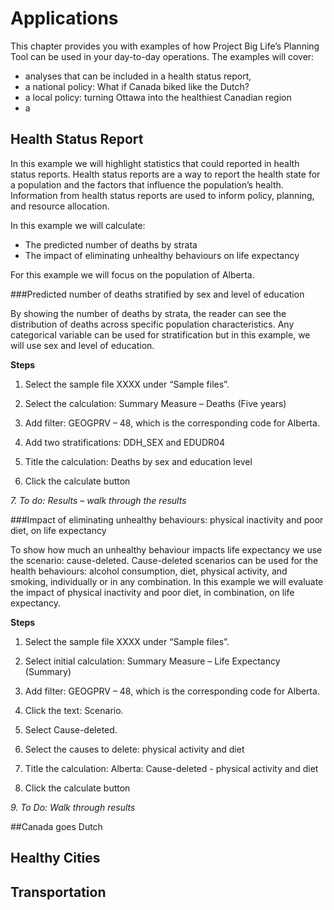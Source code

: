 # Applications

This chapter provides you with examples of how Project Big Life's Planning Tool can be used in your day-to-day operations. The examples will cover:

- analyses that can be included in a health status report,
- a national policy: What if Canada biked like the Dutch?
- a local policy: turning Ottawa into the healthiest Canadian region
- a 

## Health Status Report

In this example we will highlight statistics that could reported in health status reports. Health status reports are a way to report the health state for a population and the factors that influence the population’s health. Information from health status reports are used to inform policy, planning, and resource allocation.

In this example we will calculate:

- The predicted number of deaths by strata
- The impact of eliminating unhealthy behaviours on life expectancy

For this example we will focus on the population of Alberta.

###Predicted number of deaths stratified by sex and level of education

By showing the number of deaths by strata, the reader can see the distribution of deaths across specific population characteristics.  Any categorical variable can be used for stratification but in this example,  we will use sex and level of education.

**Steps**

1. Select the sample file XXXX under "Sample files". 

2. Select the calculation: Summary Measure – Deaths (Five years)

3. Add filter: GEOGPRV – 48, which is the corresponding code for Alberta.

4. Add two stratifications: DDH_SEX and EDUDR04

5. Title the calculation: Deaths by sex and education level

6. Click the calculate button

*7. To do: Results – walk through the results*


###Impact of eliminating unhealthy behaviours: physical inactivity and poor diet, on life expectancy

To show how much an unhealthy behaviour impacts life expectancy we use the scenario: cause-deleted. Cause-deleted scenarios can be used for the health behaviours: alcohol consumption, diet, physical activity, and smoking, individually or in any combination. In this example we will evaluate the impact of physical inactivity and poor diet, in combination, on life expectancy.

**Steps**

1. Select the sample file XXXX under "Sample files". 

2. Select initial calculation: Summary Measure – Life Expectancy (Summary)

3. Add filter: GEOGPRV – 48, which is the corresponding code for Alberta.

4. Click the text: Scenario.

5. Select Cause-deleted. 

6. Select the causes to delete: physical activity and diet

7. Title the calculation: Alberta: Cause-deleted - physical activity and diet

8. Click the calculate button

*9. To Do:	Walk through results*

##Canada goes Dutch



## Healthy Cities

## Transportation
